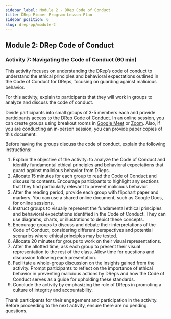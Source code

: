 ```yaml
---
sidebar_label: Module 2 - DRep Code of Conduct
title: DRep Pioner Program Lesson Plan
sidebar_position: 6
slug: drep-pp/module-2
---
```


## Module 2: DRep Code of Conduct

### Activity 7: Navigating the Code of Conduct (60 min)

This activity focuses on understanding the DRep’s code of conduct to understand the ethical principles and behavioral expectations outlined in the Code of Conduct for DReps, focusing on guarding against malicious behavior.

For this activity, explain to participants that they will work in groups to analyze and discuss the code of conduct.

Divide participants into small groups of 3-5 members each and provide participants access to the [DRep Code of Conduct](https://docs.google.com/document/d/1uyCOzWO9uk71GRlCv_UT08Rt3kGBQMXFDXF3iiXejjU/edit#heading=h.qz1ffb3al08i). In an online session, you can create groups using breakout rooms in [Google Meet](https://support.google.com/meet/answer/13054147) or [Zoom](https://www.zoom.com/en/products/virtual-meetings/features/breakout-rooms/). Also, if you are conducting an in-person session, you can provide paper copies of this document.

Before having the groups discuss the code of conduct, explain the following instructions:

1. Explain the objective of the activity: to analyze the Code of Conduct and identify fundamental ethical principles and behavioral expectations that guard against malicious behavior from DReps.
2. Allocate 15 minutes for each group to read the Code of Conduct and discuss its contents. Encourage participants to highlight any sections that they find particularly relevant to prevent malicious behavior.
3. After the reading period, provide each group with flipchart paper and markers. You can use a shared online document, such as Google Docs, for online sessions.
4. Instruct groups to visually represent the fundamental ethical principles and behavioral expectations identified in the Code of Conduct. They can use diagrams, charts, or illustrations to depict these concepts.
5. Encourage groups to discuss and debate their interpretations of the Code of Conduct, considering different perspectives and potential scenarios where ethical principles may be tested.
6. Allocate 20 minutes for groups to work on their visual representations.
7. After the allotted time, ask each group to present their visual representation to the rest of the class. Allow time for questions and discussion following each presentation.
8. Facilitate a whole-group discussion on the insights gained from the activity. Prompt participants to reflect on the importance of ethical behavior in preventing malicious actions by DReps and how the Code of Conduct serves as a guide for upholding these standards.
9. Conclude the activity by emphasizing the role of DReps in promoting a culture of integrity and accountability.

Thank participants for their engagement and participation in the activity. Before proceeding to the next activity, ensure there are no pending questions.
